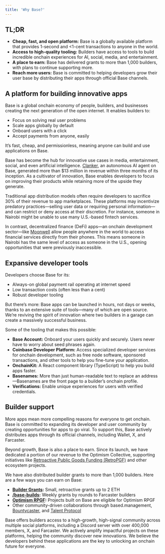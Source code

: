 ```yaml
---
title: 'Why Base?'
---
```


## TL;DR

- **Cheap, fast, and open platform:** Base is a globally available platform that provides 1-second and &lt;1-cent transactions to anyone in the world.
- **Access to high-quality tooling:** Builders have access to tools to build incredible onchain experiences for AI, social, media, and entertainment.
- **A place to earn:** Base has delivered grants to more than 1,000 builders, with plans to continue supporting more.
- **Reach more users:** Base is committed to helping developers grow their user base by distributing their apps through official Base channels.


## A platform for building innovative apps

Base is a global onchain economy of people, builders, and businesses creating the next generation of the open internet. It enables builders to:

- Focus on solving real user problems
- Scale apps globally by default
- Onboard users with a click
- Accept payments from anyone, easily

It’s fast, cheap, and permissionless, meaning anyone can build and use applications on Base.

Base has become the hub for innovative use cases in media, entertainment, social, and even artificial intelligence. [Clanker], an autonomous AI agent on Base, generated more than $13 million in revenue within three months of its inception. As a cultivator of innovation, Base enables developers to focus on improving their products while retaining more of the upside they generate.

Traditional app distribution models often require developers to sacrifice 30% of their revenue to app marketplaces. These platforms may incentivize predatory practices—selling user data or requiring personal information—and can restrict or deny access at their discretion. For instance, someone in Nairobi might be unable to use many U.S.-based fintech services.

In contrast, decentralized finance (DeFi) apps—an onchain development sector—like [Moonwell] allow people anywhere in the world to access financial services directly from their phones. This means someone in Nairobi has the same level of access as someone in the U.S., opening opportunities that were previously inaccessible.



## Expansive developer tools

Developers choose Base for its:

- Always-on global payment rail operating at internet speed
- Low transaction costs (often less than a cent)
- Robust developer tooling

But there’s more: Base apps can be launched in hours, not days or weeks, thanks to an extensive suite of tools—many of which are open source. We’re reviving the spirit of innovation where two builders in a garage can create a massively successful business.

Some of the tooling that makes this possible:

- **Base Account:** Onboard your users quickly and securely. Users never have to worry about seed phrases again.
- **Coinbase Developer Platform:** Access specialized developer services for onchain development, such as free node software, sponsored transactions, and other tools to help you fine-tune your application.
- **OnchainKit:** A React component library (TypeScript) to help you build apps faster.
- **Basenames:** More than just human-readable text to replace an address—Basenames are the front page to a builder’s onchain profile.
- **Verifications:** Enable unique experiences for users with verified credentials.



## Builder support

More apps mean more compelling reasons for everyone to get onchain. Base is committed to expanding its developer and user community by creating opportunities for apps to go viral. To support this, Base actively distributes apps through its official channels, including Wallet, X, and Farcaster.

Beyond growth, Base is also a place to earn. Since its launch, we have dedicated a portion of our revenue to the Optimism Collective, supporting initiatives like [Retroactive Public Goods Funding (RetroPGF)] and other ecosystem projects.

We have also distributed builder grants to more than 1,000 builders. Here are a few ways you can earn on Base:

- **[Builder Grants]:** Small, retroactive grants up to 2 ETH
- **[/base-builds]:** Weekly grants by rounds to Farcaster builders
- **[Optimism RPGF]:** Projects built on Base are eligible for Optimism RPGF
- Other community-driven collaborations through based.management, [Bountycaster], and [Talent Protocol]

Base offers builders access to a high-growth, high-signal community across multiple social platforms, including a Discord server with over 400,000 members, X, and Farcaster. We actively amplify impactful projects on these platforms, helping the community discover new innovations. We believe the developers behind these applications are the key to unlocking an onchain future for everyone.



[Basenames]: https://www.base.org/names
[planned]: https://ethereum.org/en/roadmap/
[Solidity]: https://soliditylang.org/
[Bountycaster]: https://www.bountycaster.xyz/
[Builder Grants]: https://docs.google.com/forms/d/e/1FAIpQLSeiSAod4PAbXlvvDGtHWu-GqzGpvHYfaTQR2f77AawD7GYc4Q/viewform
[/base-builds]: https://farcaster.xyz/base/0xb3f1428b?utm_source=dotorg&urm_medium=builderkit
[Optimism RPGF]: https://round3.optimism.io/projects?after=undefined&display=grid&sort=mostAwarded&search=&seed=1738341430276&categories=
[Talent Protocol]: https://www.talentprotocol.com/
[Moonwell]: https://moonwell.fi/discover
[Clanker]: https://www.clanker.world/
[Retroactive Public Goods Funding (RetroPGF)]: https://round3.optimism.io/projects?after=undefined&display=grid&sort=mostAwarded&search=&seed=1738341430276&categories=
